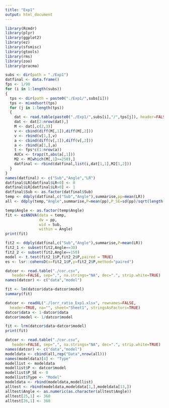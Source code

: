 ```yaml
---
title: "Exp1"
output: html_document
---
```

```r
library(Rcmdr)
library(plyr)
library(ggplot2)
library(ez)
library(sfsmisc)
library(gtools)
library(rms)
library(zoo)
library(pracma)
```

```r
subs <- dir(path = "./Exp1")
datfinal <- data.frame()
fps <- 1/90
for (i in 1:length(subs))
{
  tps <- dir(path = paste0("./Exp1/",subs[i]))
  tps <- mixedsort(tps)
  for (j in 1:length(tps))
  {
    dat <- read.table(paste0("./Exp1/",subs[i],"/",tps[j]), header=FALSE, sep="_", na.strings="NA", dec=".", strip.white=TRUE)
    dat <- dat[2:nrow(dat),]
    M <- dat[,c(2,3)]
    v <- cbind(diff(M[,1]),diff(M[,2]))
    v <- rbind(v[1,],v)
    a <- cbind(diff(v[,1]),diff(v[,2]))
    a <- rbind(a[1,],a)
    t <- fps*c(1:nrow(a))
    AUCx <- trapz(t,abs(a[,1]))
    M2 <- M[which(M[,1]>=250),]
    datfinal <- rbind(datfinal,list(i,dat[1,1],M2[1,2]))
  }
}
names(datfinal) <- c("Sub","Angle","LR")
datfinal$LR[datfinal$LR<0] <- 0
datfinal$LR[datfinal$LR>0] <- 1
datfinal$Sub <- as.factor(datfinal$Sub)
temp <- ddply(datfinal,c("Sub","Angle"),summarise,pp=mean(LR))
all <- ddply(temp,"Angle",summarise,P=mean(pp),P_SE=sd(pp)/sqrt(length(subs)))
```

```r
temp$Angle <- as.factor(temp$Angle)
fit <- ezANOVA(data = temp,
               dv = pp,
               wid = Sub,
               within = Angle)
print(fit)

fit2 <- ddply(datfinal,c("Sub","Angle"),summarise,P=mean(LR))
fit2_1 <- subset(fit2,Angle==30)
fit2_2 <- subset(fit2,Angle==150)
model <- t.test(fit2_1$P,fit2_2$P,paired = TRUE)
es <- lsr::cohensD(x=fit2_1$P,y=fit2_2$P,method="paired")
```

```r
datcor <- read.table("./cor.csv",
   header=FALSE, sep=",", na.strings="NA", dec=".", strip.white=TRUE)
names(datcor) <- c("data","model")

fit <- lm(datcor$data~datcor$model)
summary(fit)
```

```r
datcor <- readXL("./lorr_ratio_Exp1.xlsx", rownames=FALSE, 
  header=TRUE, na="", sheet="Sheet1", stringsAsFactors=TRUE)
datcor$data <- 1-datcor$data
datcor$model <- 1/datcor$model

fit <- lrm(datcor$data~datcor$model)
print(fit)
```

```r
datcor <- read.table("./cor.csv",
   header=FALSE, sep=",", na.strings="NA", dec=".", strip.white=TRUE)
names(datcor) <- c("data","model")
modeldata <- cbind(all,rep("Data",nrow(all)))
names(modeldata)[4] <- "Type"
modellist <- modeldata
modellist$P <- datcor$model
modellist$P_SE <- 0
modellist$Type <- "Model"
modeldata <- rbind(modeldata,modellist)
alltest <- rbind(modeldata,modeldata[1,],modeldata[13,])
alltest$Angle <- as.numeric(as.character(alltest$Angle))
alltest[25,1] <- 360
alltest[26,1] <- 360
```
